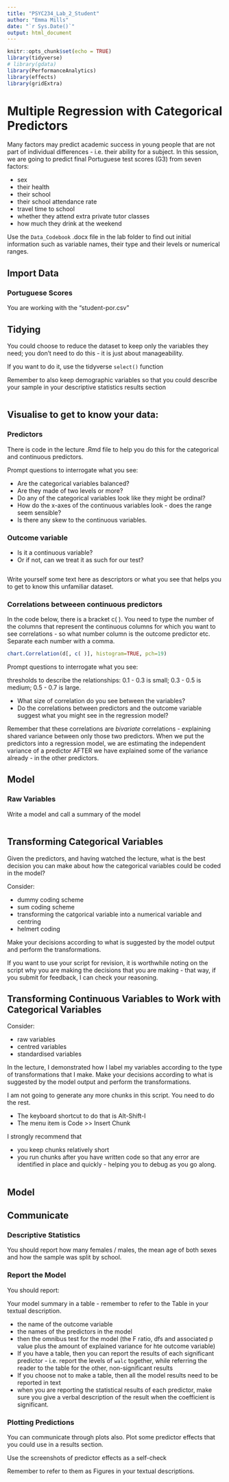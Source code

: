 ```yaml
---
title: "PSYC234_Lab_2_Student"
author: "Emma Mills"
date: "`r Sys.Date()`"
output: html_document
---
```


```r
knitr::opts_chunk$set(echo = TRUE)
library(tidyverse)
# library(gdata)
library(PerformanceAnalytics)
library(effects)
library(gridExtra)
```


# Multiple Regression with Categorical Predictors

Many factors may predict academic success in young people that are not part of individual differences - i.e. their ability for a subject.  In this session, we are going to predict final Portuguese test scores (G3) from seven factors:

 - sex 
 - their health
 - their school
 - their school attendance rate
 - travel time to school
 - whether they attend extra private tutor classes
 - how much they drink at the weekend
 
Use the `Data_Codebook` .docx file in the lab folder to find out initial information such as variable names, their type and their levels or numerical ranges.


## Import Data

### Portuguese Scores

You are working with the "student-por.csv"


## Tidying

You could choose to reduce the dataset to keep only the variables they need; you don't need to do this - it is just about manageability.

If you want to do it, use the tidyverse `select()` function

Remember to also keep demographic variables so that you could describe your sample in your descriptive statistics results section

```r

```

## Visualise to get to know your data:

### Predictors

There is code in the lecture .Rmd file to help you do this for the categorical and continuous predictors.

Prompt questions to interrogate what you see:

 - Are the categorical variables balanced?
 - Are they made of two levels or more?
 - Do any of the categorical variables look like they might be ordinal?
 - How do the x-axes of the continuous variables look - does the range seem sensible?
 - Is there any skew to the continuous variables.
 
### Outcome variable

  - Is it a continuous variable?
  - Or if not, can we treat it as such for our test?

```r

```

Write yourself some text here as descriptors or what you see that helps you to get to know this unfamiliar dataset.


### Correlations betweeen continuous predictors

In the code below,  there is a bracket c( ).  You need to type the number of the columns that represent the continuous columns for which you want to see correlations - so what number column is the outcome predictor etc.  Separate each number with a comma.

```r

chart.Correlation(d[, c( )], histogram=TRUE, pch=19)
```

Prompt questions to interrogate what you see:

thresholds to describe the relationships: 0.1 - 0.3 is small; 0.3 - 0.5 is medium; 0.5 - 0.7 is large.

  - What size of correlation do you see between the variables?
  - Do the correlations between predictors and the outcome variable suggest what you might see in the regression model?
  
Remember that these correlations are *bivariate* correlations - explaining shared variance between only those two predictors.  When we put the predictors into a regression model, we are estimating the independent variance of a predictor AFTER we have explained some of the variance already - in the other predictors. 

## Model

### Raw Variables

Write a model and call a summary of the model

```r

```
## Transforming Categorical Variables

Given the predictors, and having watched the lecture, what is the best decision you can make about how the categorical variables could be coded in the model?

Consider:

 - dummy coding scheme
 - sum coding scheme
 - transforming the catgorical variable into a numerical variable and centring
 - helmert coding
 
Make your decisions according to what is suggested by the model output and perform the transformations.  

If you want to use your script for revision,  it is worthwhile noting on the script why you are making the decisions that you are making - that way, if you submit for feedback, I can check your reasoning.

## Transforming Continuous Variables to Work with Categorical Variables

Consider:

 - raw variables
 - centred variables
 - standardised variables
 
In the lecture, I demonstrated how I label my variables according to the type of transformations that I make.  Make your decisions according to what is suggested by the model output and perform the transformations.  

I am not going to generate any more chunks in this script.  You need to do the rest.  

 - The keyboard shortcut to do that is Alt-Shift-I
 - The menu item is Code >> Insert Chunk
 
I strongly recommend that

 - you keep chunks relatively short
 - you run chunks after you have written code so that any error are identified in place and quickly - helping you to debug as you go along.

```r
```

## Model 

## Communicate

### Descriptive Statistics

You should report how many females / males,  the mean age of both sexes and how the sample was split by school.

### Report the Model

You should report:

Your model summary in a table - remember to refer to the Table in your textual description.

  - the name of the outcome variable
  - the names of the predictors in the model
  - then the omnibus test for the model (the F ratio, dfs and associated p value plus the amount of explained variance for hte outcome variable)
  - If you have a table, then you can report  the results of each significant predictor - i.e. report the levels of `walc` together, while referring the reader to the table for the other, non-significant results
  - If you choose not to make a table, then all the model results need to be reported in text
  - when you are reporting the statistical results of each predictor, make sure you give a verbal description of the result when the coefficient is significant.
  
### Plotting Predictions

You can communicate through plots also.  Plot some predictor effects that you could use in a results section. 

Use the screenshots of predictor effects as a self-check

Remember to refer to them as Figures in your textual descriptions.



